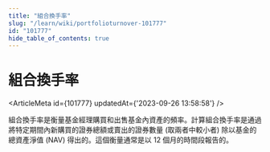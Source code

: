 ```yaml
---
title: "組合換手率"
slug: "/learn/wiki/portfolioturnover-101777"
id: "101777"
hide_table_of_contents: true
---
```



# 組合換手率

<ArticleMeta id={101777} updatedAt={'2023-09-26 13:58:58'} />
<div className='border-solid border-b border-t-0 my-4 border-[var(--ifm-color-gray-300)]' />

組合換手率是衡量基金經理購買和出售基金內資產的頻率。計算組合換手率是通過將特定期間內新購買的證券總額或賣出的證券數量 (取兩者中較小者) 除以基金的總資產淨值 (NAV) 得出的。這個衡量通常是以 12 個月的時間段報告的。
